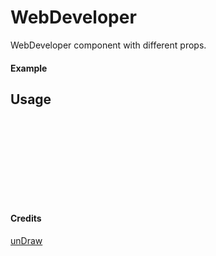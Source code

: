 
<Meta of={WebDeveloper} title="unDraw/WebDeveloper" />

# WebDeveloper

WebDeveloper component with different props.

#### Example

<Canvas of={WebDeveloper.Primary} />

## Usage

```ts
import { WebDeveloper } from "yadl-ui";

const Example = () => {
  return (
      <WebDeveloper />
  );
};

export default Example;
```

#### Credits
[unDraw](https://undraw.co/illustrations)
